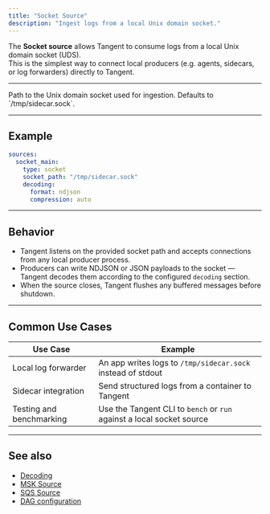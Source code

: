 ```yaml
---
title: "Socket Source"
description: "Ingest logs from a local Unix domain socket."
---
```


The **Socket source** allows Tangent to consume logs from a local Unix domain socket (UDS).  
This is the simplest way to connect local producers (e.g. agents, sidecars, or log forwarders) directly to Tangent.

---

<ParamField path="socket_path" type="string" required>
Path to the Unix domain socket used for ingestion.  
Defaults to `/tmp/sidecar.sock`.
</ParamField>

---

## Example

```yaml tangent.yaml icon=plug
sources:
  socket_main:
    type: socket
    socket_path: "/tmp/sidecar.sock"
    decoding:
      format: ndjson
      compression: auto
````

---

## Behavior

* Tangent listens on the provided socket path and accepts connections from any local producer process.
* Producers can write NDJSON or JSON payloads to the socket — Tangent decodes them according to the configured `decoding` section.
* When the source closes, Tangent flushes any buffered messages before shutdown.

---

## Common Use Cases

| Use Case                 | Example                                                               |
| ------------------------ | --------------------------------------------------------------------- |
| Local log forwarder      | An app writes logs to `/tmp/sidecar.sock` instead of stdout           |
| Sidecar integration      | Send structured logs from a container to Tangent                      |
| Testing and benchmarking | Use the Tangent CLI to `bench` or `run` against a local socket source |

---

## See also

* [Decoding](/sources/decoding)
* [MSK Source](/sources/msk)
* [SQS Source](/sources/sqs)
* [DAG configuration](/cli/tangent-yaml#dag)
